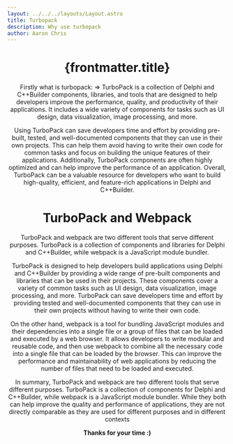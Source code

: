 ```yaml
---
layout: ../../../layouts/Layout.astro
title: Turbopack
description: Why use turbopack
author: Aaron Chris
---
```


<Header />

# {frontmatter.title}

Firstly what is turbopack: =>
TurboPack is a collection of Delphi and C++Builder components, libraries, and tools that are designed to help developers improve the performance, quality, and productivity of their applications. It includes a wide variety of components for tasks such as UI design, data visualization, image processing, and more.

 Using TurboPack can save developers time and effort by providing pre-built, tested, and well-documented components that they can use in their own projects. This can help them avoid having to write their own code for common tasks and focus on building the unique features of their applications. Additionally, TurboPack components are often highly optimized and can help improve the performance of an application. Overall, TurboPack can be a valuable resource for developers who want to build high-quality, efficient, and feature-rich applications in Delphi and C++Builder.

# TurboPack and Webpack 

TurboPack and webpack are two different tools that serve different purposes. TurboPack is a collection of components and libraries for Delphi and C++Builder, while webpack is a JavaScript module bundler.

TurboPack is designed to help developers build applications using Delphi and C++Builder by providing a wide range of pre-built components and libraries that can be used in their projects. These components cover a variety of common tasks such as UI design, data visualization, image processing, and more. TurboPack can save developers time and effort by providing tested and well-documented components that they can use in their own projects without having to write their own code.

On the other hand, webpack is a tool for bundling JavaScript modules and their dependencies into a single file or a group of files that can be loaded and executed by a web browser. It allows developers to write modular and reusable code, and then use webpack to combine all the necessary code into a single file that can be loaded by the browser. This can improve the performance and maintainability of web applications by reducing the number of files that need to be loaded and executed.

In summary, TurboPack and webpack are two different tools that serve different purposes. TurboPack is a collection of components for Delphi and C++Builder, while webpack is a JavaScript module bundler. While they both can help improve the quality and performance of applications, they are not directly comparable as they are used for different purposes and in different contexts


**Thanks for your time :)**
<High />